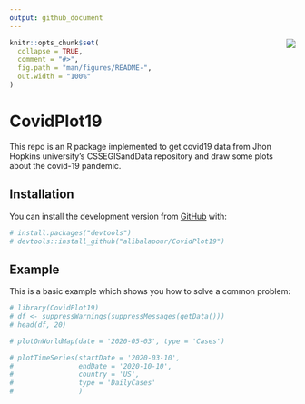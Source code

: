 ```yaml
---
output: github_document
---
```


<!-- README.md is generated from README.Rmd. Please edit that file -->

<img src="man/figures/logo.png" align="right" />

```r
knitr::opts_chunk$set(
  collapse = TRUE,
  comment = "#>",
  fig.path = "man/figures/README-",
  out.width = "100%"
)
```

# CovidPlot19

<!-- badges: start -->
<!-- badges: end -->

This repo is an R package implemented to get covid19 data from Jhon Hopkins university’s CSSEGISandData repository and draw some plots about the covid-19 pandemic.

## Installation

You can install the development version from [GitHub](https://github.com/alibalapour/CovidPlot19) with:


``` r
# install.packages("devtools")
# devtools::install_github("alibalapour/CovidPlot19")
```

## Example

This is a basic example which shows you how to solve a common problem:

```r
# library(CovidPlot19)
# df <- suppressWarnings(suppressMessages(getData()))
# head(df, 20)
```


```r
# plotOnWorldMap(date = '2020-05-03', type = 'Cases')
```



```r
# plotTimeSeries(startDate = '2020-03-10',
#                endDate = '2020-10-10',
#                country = 'US',
#                type = 'DailyCases'
#                )
```
